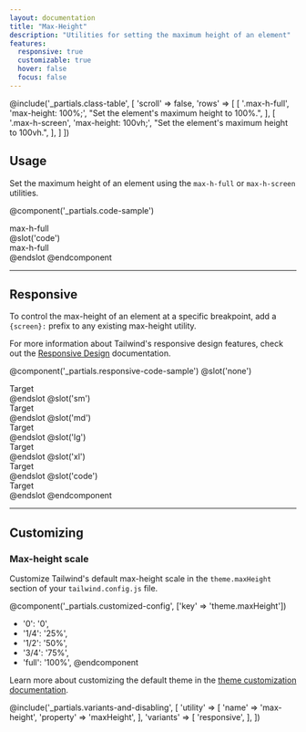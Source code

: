 ```yaml
---
layout: documentation
title: "Max-Height"
description: "Utilities for setting the maximum height of an element"
features:
  responsive: true
  customizable: true
  hover: false
  focus: false
---
```


@include('_partials.class-table', [
  'scroll' => false,
  'rows' => [
    [
      '.max-h-full',
      'max-height: 100%;',
      "Set the element's maximum height to 100%.",
    ],
    [
      '.max-h-screen',
      'max-height: 100vh;',
      "Set the element's maximum height to 100vh.",
    ],
  ]
])

## Usage

Set the maximum height of an element using the `max-h-full` or `max-h-screen` utilities.

@component('_partials.code-sample')
<div className="h-24 p-6 bg-gray-300">
  <div className="h-48 max-h-full p-6 bg-gray-400 flex items-center justify-center">
    <span>max-h-full</span>
  </div>
</div>
@slot('code')
<div className="h-24 ...">
  <div className="h-48 max-h-full ...">
    max-h-full
  </div>
</div>
@endslot
@endcomponent

---

## Responsive

To control the max-height of an element at a specific breakpoint, add a `{screen}:` prefix to any existing max-height utility.

For more information about Tailwind's responsive design features, check out the [Responsive Design](/docs/responsive-design) documentation.

@component('_partials.responsive-code-sample')
@slot('none')
<div className="h-24 p-6 bg-gray-300">
  <div className="h-48 max-h-full p-6 bg-gray-400 flex items-center justify-center">
    <span>Target</span>
  </div>
</div>
@endslot
@slot('sm')
<div className="h-24 p-6 bg-gray-300">
  <div className="h-48 max-h-screen p-6 bg-gray-400 flex items-center justify-center">
    <span>Target</span>
  </div>
</div>
@endslot
@slot('md')
<div className="h-24 p-6 bg-gray-300">
  <div className="h-48 max-h-full p-6 bg-gray-400 flex items-center justify-center">
    <span>Target</span>
  </div>
</div>
@endslot
@slot('lg')
<div className="h-24 p-6 bg-gray-300">
  <div className="h-48 max-h-screen p-6 bg-gray-400 flex items-center justify-center">
    <span>Target</span>
  </div>
</div>
@endslot
@slot('xl')
<div className="h-24 p-6 bg-gray-300">
  <div className="h-48 max-h-full p-6 bg-gray-400 flex items-center justify-center">
    <span>Target</span>
  </div>
</div>
@endslot
@slot('code')
<div className="h-24 ...">
  <div className="h-48 none:max-h-full sm:max-h-screen md:max-h-full lg:max-h-screen xl:max-h-full ...">
    <span>Target</span>
  </div>
</div>
@endslot
@endcomponent

---

## Customizing

### Max-height scale

Customize Tailwind's default max-height scale in the `theme.maxHeight` section of your `tailwind.config.js` file.

@component('_partials.customized-config', ['key' => 'theme.maxHeight'])
+ '0': '0',
+ '1/4': '25%',
+ '1/2': '50%',
+ '3/4': '75%',
+ 'full': '100%',
@endcomponent

Learn more about customizing the default theme in the [theme customization documentation](/docs/theme#customizing-the-default-theme).

@include('_partials.variants-and-disabling', [
    'utility' => [
        'name' => 'max-height',
        'property' => 'maxHeight',
    ],
    'variants' => [
        'responsive',
    ],
])

